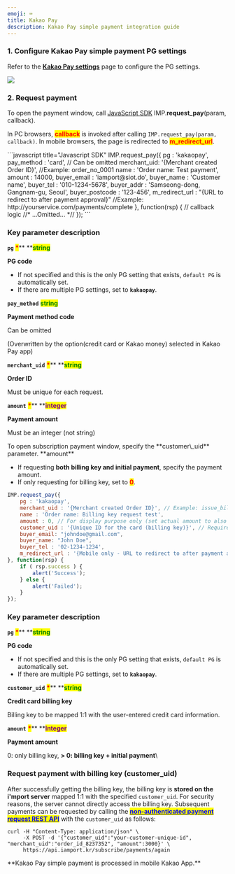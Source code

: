 ```yaml
---
emoji: ⌨
title: Kakao Pay
description: Kakao Pay simple payment integration guide
---
```





### 1. Configure Kakao Pay simple payment PG settings

Refer to the [**Kakao Pay settings**](../../ready/2.-pg/pg/undefined.md) page to configure the PG settings.

![](</gitbook-assets/en/screenshot 2022-05-29 8.08.40.png>)

### 2. Request payment

To open the payment window, call [JavaScript SDK](../../sdk/javascript-sdk/) IMP.**request\_pay**(param, callback).

In PC browsers, <mark style="color:red;">**callback**</mark> is invoked after calling `IMP.request_pay(param, callback)`. In mobile browsers, the page is redirected to <mark style="color:red;">**m\_redirect\_url**</mark>.

<Tabs>
<Tab title="General payment request">
```javascript title="Javascript SDK"
IMP.request_pay({
    pg : 'kakaopay',
    pay_method : 'card',  // Can be omitted
    merchant_uid: '{Merchant created Order ID}', //Example: order_no_0001
    name : 'Order name: Test payment',
    amount : 14000,
    buyer_email : 'iamport@siot.do',
    buyer_name : 'Customer name',
    buyer_tel : '010-1234-5678',
    buyer_addr : 'Samseong-dong, Gangnam-gu, Seoul',
    buyer_postcode : '123-456',
    m_redirect_url : "{URL to redirect to after payment approval}" //Example: http://yourservice.com/payments/complete
}, function(rsp) { // callback logic
	//* ...Omitted... *//
});
```


####

### Key parameter description

**`pg`** <mark style="color:red;">**\***</mark>**  **<mark style="color:green;">**s**</mark><mark style="color:green;">**tring**</mark>

**PG code**

* If not specified and this is the only PG setting that exists, `default PG` is automatically set.
* If there are multiple PG settings, set to **`kakaopay`**.



**`pay_method`**  <mark style="color:green;">**s**</mark><mark style="color:green;">**tring**</mark>

**Payment method code**

Can be omitted

(Overwritten by the option(credit card or Kakao money) selected in Kakao Pay app)



**`merchant_uid`** <mark style="color:red;">**\***</mark>** **<mark style="color:green;">**s**</mark><mark style="color:green;">**tring**</mark>

**Order ID**

Must be unique for each request.



**`amount`** <mark style="color:red;">**\***</mark>** **<mark style="color:purple;">**integer**</mark>

**Payment amount**

Must be an integer (not string)



<Codepen user="chaiport" slug="XWZZZgJ" caption="Kakao Pay payment window example" />

</Tab>

<Tab title="Subscription payment request">
To open subscription payment window, specify the **customer\_uid** parameter.

<Hint style="warning">
**amount**

* If requesting **both billing key and initial payment**, specify the payment amount.
* If only requesting for billing key, set to <mark style="color:red;">**0**</mark>.

</Hint>

```javascript title="Javascript SDK"
IMP.request_pay({
    pg : 'kakaopay',
    merchant_uid : '{Merchant created Order ID}', // Example: issue_billingkey_monthly_0001
    name : 'Order name: Billing key request test',
    amount : 0, // For display purpose only (set actual amount to also request payment approval).
    customer_uid : '{Unique ID for the card (billing key)}', // Required (Example: gildong_0001_1234)
    buyer_email: "johndoe@gmail.com",
    buyer_name: "John Doe",
    buyer_tel : '02-1234-1234',
    m_redirect_url : '{Mobile only - URL to redirect to after payment approval}' // Example: https://www.my-service.com/payments/complete/mobile
}, function(rsp) {
    if ( rsp.success ) {
        alert('Success');
    } else {
        alert('Failed');
    }
});
```




### Key parameter description

**`pg`** <mark style="color:red;">**\***</mark>**  **<mark style="color:green;">**s**</mark><mark style="color:green;">**tring**</mark>

**PG code**

* If not specified and this is the only PG setting that exists, `default PG` is automatically set.
* If there are multiple PG settings, set to **`kakaopay`**.



**`customer_uid`** <mark style="color:red;">**\***</mark>** **<mark style="color:green;">**string**</mark>

**Credit card billing key**

Billing key to be mapped 1:1 with the user-entered credit card information.



**`amount`** <mark style="color:red;">**\***</mark>** **<mark style="color:purple;">**Integer**</mark>

**Payment amount**

0: only billing key, **> 0: billing key + initial payment**\


### Request payment with billing key (customer\_uid)

After successfully getting the billing key, the billing key is **stored on the i'mport server** mapped 1:1 with the specified `customer_uid`. For security reasons, the server cannot directly access the billing key. Subsequent payments can be requested by calling the [<mark style="color:blue;">**non-authenticated payment request REST API**</mark>](../../api/api/api.md) with the `customer_uid` as follows:

``` title="sever-side"
curl -H "Content-Type: application/json" \   
     -X POST -d '{"customer_uid":"your-customer-unique-id", "merchant_uid":"order_id_8237352", "amount":3000}' \
     https://api.iamport.kr/subscribe/payments/again
```


</Tab>
</Tabs>

<Hint style="info">
**Kakao Pay simple payment is processed in mobile Kakao App.**

</Hint>
